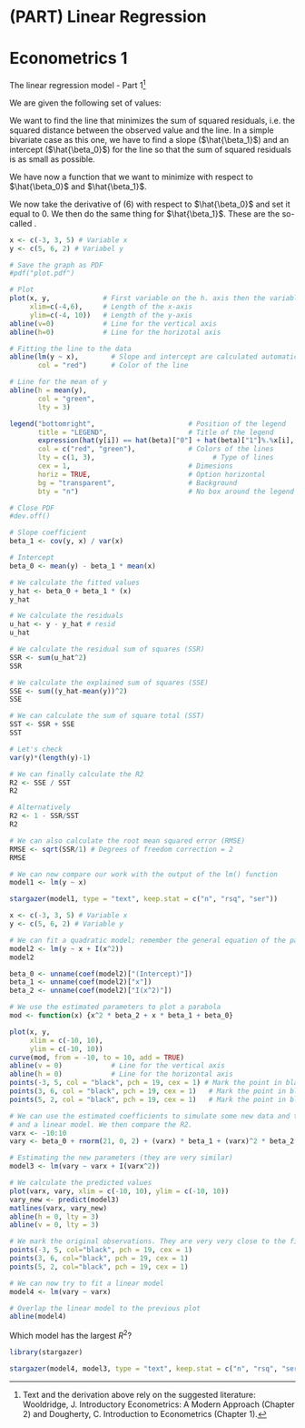 # (PART) Linear Regression {-}

# Econometrics 1 {#chapter7}

The linear regression model - Part 1^[Text and the derivation above rely on the suggested literature: Wooldridge, J. Introductory Econometrics: A Modern Approach (Chapter 2) and Dougherty, C. Introduction to Econometrics (Chapter 1).]

We are given the following set of values:

\begin{center}
	\begin{tabular}{ l c r }
	\hline
	\textbf{Obs.} & \textbf{y} & \textbf{x} \\
	\hline
	\textit{1}    & 5 & -3    \\
	\textit{2}    & 6 & 3    \\
	\textit{3}    & 2 & 5    \\
	\hline
\end{tabular}
\end{center}

<!-- \begin{figure}[h] -->
<!-- 	\centering -->
<!-- \includegraphics[height=4in]{plot} -->
<!-- \end{figure} -->

\noindent We want to find the line that minimizes the sum of squared residuals, i.e. the squared distance between the observed value and the line. In a simple bivariate case as this one, we have to find a slope ($\hat{\beta_1}$) and an intercept ($\hat{\beta_0}$) for the line so that the sum of squared residuals is as small as possible.

\begin{align}
y_i & = \hat{y_i} + \hat{u_i} \\
\hat{y_i} & = \hat{\beta_0} + \hat{\beta_1}x_i \\
y_i & = \hat{\beta_0} + \hat{\beta_1}x_i + \hat{u_i} \\
\hat{u_i} & = y_i - \hat{y_i} \\
\hat{u_i} & = y_i - (\hat{\beta_0} + \hat{\beta_1}x_i)
\end{align}

We have now a function that we want to minimize with respect to $\hat{\beta_0}$ and $\hat{\beta_1}$\footnote{The upper bound of the summation operator is equal to 3. This is because there are three observations in this exercise. Formulas can be generalized to the case of N observations}.

\begin{align}
f(\hat{\beta_0}, \hat{\beta_1}) = \sum_{n=1}^{3} \hat{u_i}^2 = \sum_{n=1}^{3} (y_i - \hat{y_i})^2 = \sum_{n=1}^{3} (y_i - (\hat{\beta_0} + \hat{\beta_1}x_i))^2 = \sum_{n=1}^{3} (y_i - \hat{\beta_0} - \hat{\beta_1}x_i)^2
\end{align}

We now take the derivative of (6) with respect to $\hat{\beta_0}$ and set it equal to 0. We then do the same thing for $\hat{\beta_1}$. These are the so-called \textit{first-order conditions}.

\begin{align}
\dfrac{\partial f(\hat{\beta_0}, \hat{\beta_1})}{\partial \hat{\beta_0}} & = -2\sum_{n=1}^{3} (y_i - \hat{\beta_0} - \hat{\beta_1}x_i) = 0 \\
\dfrac{\partial f(\hat{\beta_0}, \hat{\beta_1})}{\partial \hat{\beta_1}} & = -2\sum_{n=1}^{3} x_i (y_i - \hat{\beta_0} - \hat{\beta_1}x_i) = 0
\end{align}

```r
x <- c(-3, 3, 5) # Variable x
y <- c(5, 6, 2) # Variabel y

# Save the graph as PDF
#pdf("plot.pdf")

# Plot
plot(x, y,             # First variable on the h. axis then the variable on the v. axis
     xlim=c(-4,6),     # Length of the x-axis
     ylim=c(-4, 10))   # Length of the y-axis
abline(v=0)            # Line for the vertical axis
abline(h=0)            # Line for the horizotal axis

# Fitting the line to the data
abline(lm(y ~ x),        # Slope and intercept are calculated automatically using the lm() function
       col = "red")      # Color of the line

# Line for the mean of y
abline(h = mean(y),
       col = "green",
       lty = 3)

legend("bottomright",                       # Position of the legend
       title = "LEGEND",                    # Title of the legend
       expression(hat(y[i]) == hat(beta)["0"] + hat(beta)["1"]%.%x[i], bar(y)),          # Names of the variables
       col = c("red", "green"),             # Colors of the lines
       lty = c(1, 3),                             # Type of lines
       cex = 1,                             # Dimesions
       horiz = TRUE,                        # Option horizontal
       bg = "transparent",                  # Background
       bty = "n")                           # No box around the legend

# Close PDF
#dev.off()

# Slope coefficient
beta_1 <- cov(y, x) / var(x)

# Intercept
beta_0 <- mean(y) - beta_1 * mean(x)

# We calculate the fitted values
y_hat <- beta_0 + beta_1 * (x)
y_hat

# We calculate the residuals
u_hat <- y - y_hat # resid
u_hat

# We calculate the residual sum of squares (SSR)
SSR <- sum(u_hat^2)
SSR

# We calculate the explained sum of squares (SSE)
SSE <- sum((y_hat-mean(y))^2)
SSE

# We can calculate the sum of square total (SST)
SST <- SSR + SSE
SST

# Let's check
var(y)*(length(y)-1)

# We can finally calculate the R2
R2 <- SSE / SST
R2

# Alternatively
R2 <- 1 - SSR/SST
R2

# We can also calculate the root mean squared error (RMSE)
RMSE <- sqrt(SSR/1) # Degrees of freedom correction = 2
RMSE

# We can now compare our work with the output of the lm() function
model1 <- lm(y ~ x)
```


```r
stargazer(model1, type = "text", keep.stat = c("n", "rsq", "ser"))
```


```r
x <- c(-3, 3, 5) # Variable x
y <- c(5, 6, 2) # Variable y

# We can fit a quadratic model; remember the general equation of the parabola f(x) = c + b*x + a*x^2
model2 <- lm(y ~ x + I(x^2))
model2

beta_0 <- unname(coef(model2)["(Intercept)"])
beta_1 <- unname(coef(model2)["x"])
beta_2 <- unname(coef(model2)["I(x^2)"])

# We use the estimated parameters to plot a parabola
mod <- function(x) {x^2 * beta_2 + x * beta_1 + beta_0}

plot(x, y, 
     xlim = c(-10, 10), 
     ylim = c(-10, 10))
curve(mod, from = -10, to = 10, add = TRUE)
abline(v = 0)            # Line for the vertical axis
abline(h = 0)            # Line for the horizontal axis
points(-3, 5, col = "black", pch = 19, cex = 1) # Mark the point in black
points(3, 6, col = "black", pch = 19, cex = 1)   # Mark the point in black
points(5, 2, col = "black", pch = 19, cex = 1)   # Mark the point in black

# We can use the estimated coefficients to simulate some new data and then fit a parabola again
# and a linear model. We then compare the R2. 
varx <- -10:10
vary <- beta_0 + rnorm(21, 0, 2) + (varx) * beta_1 + (varx)^2 * beta_2

# Estimating the new parameters (they are very similar)
model3 <- lm(vary ~ varx + I(varx^2))

# We calculate the predicted values
plot(varx, vary, xlim = c(-10, 10), ylim = c(-10, 10))
vary_new <- predict(model3)
matlines(varx, vary_new)
abline(h = 0, lty = 3)
abline(v = 0, lty = 3)

# We mark the original observations. They are very very close to the fitted model
points(-3, 5, col="black", pch = 19, cex = 1)
points(3, 6, col="black", pch = 19, cex = 1)
points(5, 2, col="black", pch = 19, cex = 1)

# We can now try to fit a linear model
model4 <- lm(vary ~ varx)

# Overlap the linear model to the previous plot
abline(model4)

```

Which model has the largest $R^2$?

```r
library(stargazer)

stargazer(model4, model3, type = "text", keep.stat = c("n", "rsq", "ser"))
```
